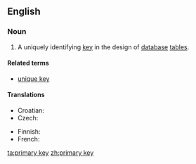 ==English==
{{wikipedia}}
===Noun===
{{en-noun|sg=[[primary]] [[key]]}}

# {{databases}} A uniquely identifying [[key]] in the design of [[database]] [[table]]s.

====Related terms====
* [[unique key]]

====Translations====
{{trans-top|key in database table}}
* Croatian: {{t-|hr|primarni ključ|m}}
* Czech: {{t-|cs|primární klíč|m}}
{{trans-mid}}
* Finnish: {{t-|fi|pääavain}}
* French: {{t|fr|clé primaire|f}}
{{trans-bottom}}

[[ta:primary key]]
[[zh:primary key]]